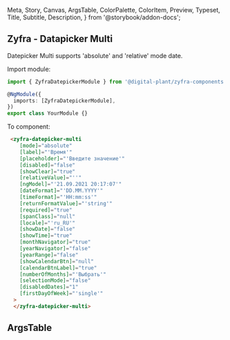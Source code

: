   Meta,
  Story,
  Canvas,
  ArgsTable,
  ColorPalette,
  ColorItem,
  Preview,
  Typeset,
  Title,
  Subtitle,
  Description,
} from '@storybook/addon-docs';

## Zyfra - Datapicker Multi

<Subtitle>Datepicker Multi supports 'absolute' and 'relative' mode date.</Subtitle>

Import module:

```typescript
import { ZyfraDatepickerModule } from '@digital-plant/zyfra-components';

@NgModule({
  imports: [ZyfraDatepickerModule],
})
export class YourModule {}
```

To component:

```html
 <zyfra-datepicker-multi
    [mode]="absolute"
    [label]="'Время'"
    [placeholder]="'Введите значение'"
    [disabled]="false"
    [showClear]="true"
    [relativeValue]="''"
    [ngModel]="'21.09.2021 20:17:07'"
    [dateFormat]="'DD.MM.YYYY'"
    [timeFormat]="'HH:mm:ss'"
    [returnFormatValue]="'string'"
    [required]="true"
    [spanClass]="null"
    [locale]="'ru_RU'"
    [showDate]="false"
    [showTime]="true"
    [monthNavigator]="true"
    [yearNavigator]="false"
    [yearRange]="false"
    [showCalendarBtn]="null"
    [calendarBtnLabel]="true"
    [numberOfMonths]="'Выбрать'"
    [selectionMode]="false"
    [disabledDates]="1"
    [firstDayOfWeek]="'single'"
  >
  </zyfra-datepicker-multi>
```



## ArgsTable

<ArgsTable of={ZyfraDatepickerMultiComponent} />
